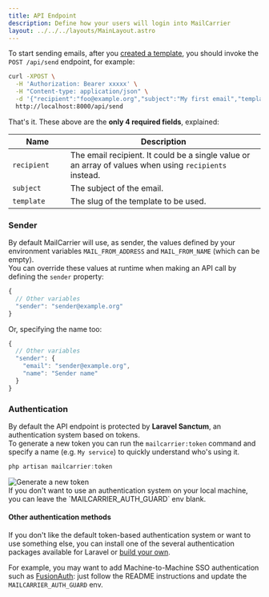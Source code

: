 ```yaml
---
title: API Endpoint
description: Define how your users will login into MailCarrier
layout: ../../../layouts/MainLayout.astro
---
```


To start sending emails, after you [created a template](/docs/getting-started/your-first-template), you should invoke the `POST /api/send` endpoint, for example:

```bash
curl -XPOST \
  -H 'Authorization: Bearer xxxxx' \
  -H "Content-type: application/json" \
  -d '{"recipient":"foo@example.org","subject":"My first email","template":"welcome"}' \
  http://localhost:8000/api/send
```

That's it. These above are the **only 4 required fields**, explained:

<table>
  <thead>
    <tr>
      <th>Name</th>
      <th>Description</th>
    </tr>
  </thead>
  <tbody>
    <tr>
      <td width="100px"><code>recipient</code></td>
      <td>The email recipient. It could be a single value or an array of values when using <code>recipients</code> instead.</td>
    </tr>
    <tr>
      <td><code>subject</code></td>
      <td>The subject of the email.</td>
    </tr>
    <tr>
      <td><code>template</code></td>
      <td>The slug of the template to be used.</td>
    </tr>
  </tbody>
</table>

### Sender

By default MailCarrier will use, as sender, the values defined by your environment variables `MAIL_FROM_ADDRESS` and `MAIL_FROM_NAME` (which can be empty).  
You can override these values at runtime when making an API call by defining the `sender` property:

```js
{
  // Other variables
  "sender": "sender@example.org"
}
```

Or, specifying the name too:

```js
{
  // Other variables
  "sender": {
    "email": "sender@example.org",
    "name": "Sender name"
  }
}
```

### Authentication

By default the API endpoint is protected by **Laravel Sanctum**, an authentication system based on tokens.  
To generate a new token you can run the `mailcarrier:token` command and specify a name (e.g. `My service`) to quickly understand who's using it. 

```js
php artisan mailcarrier:token
```

<img src="/images/generate-new-token.png" alt="Generate a new token" class="rounded-lg shadow-md dark:border dark:border-slate-500 dark:border-opacity-40" />

<Aside type="tip" title="Local authentication">
  If you don't want to use an authentication system on your local machine, you can leave the `MAILCARRIER_AUTH_GUARD` env blank.
</Aside>

#### Other authentication methods

If you don't like the default token-based authentication system or want to use something else, you can install one of the several authentication packages available for Laravel or [build your own](https://laravel.com/docs/9.x/authentication#adding-custom-guards).  

For example, you may want to add Machine-to-Machine SSO authentication such as [FusionAuth](https://github.com/danilopolani/laravel-fusionauth-jwt): just follow the README instructions and update the `MAILCARRIER_AUTH_GUARD` env.